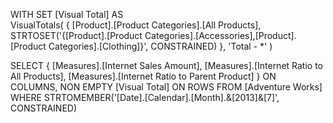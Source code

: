 WITH SET [Visual Total] AS  
VisualTotals(
	{	[Product].[Product Categories].[All Products],
		STRTOSET('{[Product].[Product Categories].[Accessories],[Product].[Product Categories].[Clothing]}', CONSTRAINED)
	},
	'Total - *'
	)

SELECT
		{ [Measures].[Internet Sales Amount],
		  [Measures].[Internet Ratio to All Products],
		  [Measures].[Internet Ratio to Parent Product] }  ON COLUMNS,
	NON EMPTY [Visual Total]  ON ROWS
FROM
	[Adventure Works]
WHERE
	STRTOMEMBER('[Date].[Calendar].[Month].&[2013]&[7]', CONSTRAINED)
